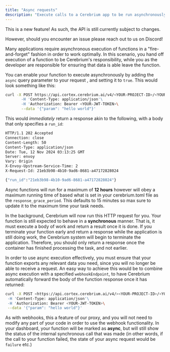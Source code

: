 ```yaml
---
title: "Async requests"
description: "Execute calls to a Cerebrium app to be run asynchronously"
---
```


<Note>
This is a new feature! As such, the API is still currently subject to changes.

However, should you encounter an issue please reach out to us on Discord!

</Note>

Many applications require asynchronous execution of functions in a "fire-and-forget" fashion
in order to work optimally. In this scenario, you hand off execution of a function to be Cerebrium's
responsibility, while you as the developer are responsible for ensuring that data is able leave the function.

You can enable your function to execute asynchronously by adding the `async` query parameter to your request
, and setting it to `true`. This would look something like this:

```bash
curl -X POST https://api.cortex.cerebrium.ai/v4/<YOUR-PROJECT-ID>/<YOUR-APP>/run?async=true'\
       -H 'Content-Type: application/json'\
       -H 'Authorization: Bearer <YOUR-JWT-TOKEN>\
       --data '{"param": "hello world"}'
```

This would _immediately_ return a response akin to the following, with a body that only specifies a `run_id`:

```bash
HTTP/1.1 202 Accepted
Connection: close
Content-Length: 50
Content-Type: application/json
Date: Tue, 12 Nov 2024 03:13:25 GMT
Server: envoy
Vary: Origin
X-Envoy-Upstream-Service-Time: 2
X-Request-Id: 21eb3b98-4b10-9ad6-8681-a47172828024

{"run_id":"21eb3b98-4b10-9ad6-8681-a47172828024"}
```

Async functions will run for a maximum of **12 hours** however will obey a maximum running time of based what is set in your cerebrium.toml file as the `response_grace_period`.
This defaults to 15 minutes so max sure to update it to the maximum time your task needs.

In the background, Cerebrium will now run this HTTP request for you.
Your function is still expected to behave in a **synchronous** manner. That is, it must execute a body of work and return a result once it is done.
If you terminate your function early and return a response while the application is still doing work, the Cerebrium
system will begin to terminate the application. Therefore, you should only return a response once the container
has finished processing the task, and not earlier.

In order to use async execution effectively, you must ensure that your function exports any relevant data you
need, since you will no longer be able to receive a request. An easy way to achieve this would be to combine
async execution with a specified `webhookEndpoint`, to have Cerebrium automatically forward the body of
the function response once it has returned:

```bash
curl -X POST <https://api.cortex.cerebrium.ai/v4/><YOUR-PROJECT-ID>/<YOUR-APP>/run?async=true&webhookEndpoint=https%3A%2F%2Fwebhook.site%2F'\
 -H 'Content-Type: application/json'\
 -H 'Authorization: Bearer <YOUR-JWT-TOKEN>\
 --data '{"param": "hello world"}'
```

As with webhooks, this a feature of our proxy, and you will not need to modify any part of your code in order to use the webhook
functionality. In your dashboard, your function will be marked as **async**, but will still show the status of the internal synchronous call
that was made (in other words, if the call to your function failed, the state of your async request would be `failure` etc.)
